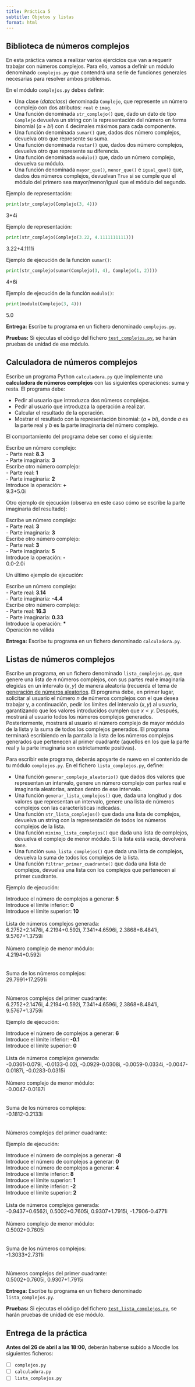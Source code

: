 ```yaml
---
title: Práctica 5
subtitle: Objetos y listas
format: html
---
```


## Biblioteca de números complejos

En esta práctica vamos a realizar varios ejercicios que van a requerir trabajar con números complejos. 
Para ello, vamos a definir un módulo denominado `complejos.py` que contendrá una serie de funciones generales necesarias para resolver ambos problemas.

En el módulo `complejos.py` debes definir:

- Una clase (_dataclass_) denominada `Complejo`, que represente un número complejo con dos atributos: `real` e `imag`.
- Una función denominada `str_complejo()` que, dado un dato de tipo `Complejo` devuelva un string con la representación del número en forma binomial ($a+bi$) con 4 decimales máximos para cada componente.
- Una función denominada `sumar()` que, dados dos número complejos, devuelva otro que represente su suma.
- Una función denominada `restar()` que, dados dos número complejos, devuelva otro que represente su diferencia. 
- Una función denominada `modulo()` que, dado un número complejo, devuelva su módulo.
- Una función denominada `mayor_que()`, `menor_que()` e `igual_que()` que, dados dos números complejos, devuelvan `True` si se cumple que el módulo del primero sea mayor/menor/igual que el módulo del segundo.

<!-- NOTE: Queremos que controlen el número de decimales redondeando a 4. -->

Ejemplo de representación:

```python
print(str_complejo(Complejo(3, 4)))
```

| 3+4i

Ejemplo de representación:

```python
print(str_complejo(Complejo(3.22, 4.1111111111)))

```

| 3.22+4.1111i

Ejemplo de ejecución de la función `sumar()`:

```python
print(str_complejo(sumar(Complejo(3, 4), Complejo(1, 2))))
```

| 4+6i

Ejemplo de ejecución de la función `modulo()`:

```python
print(modulo(Complejo(3, 4)))
```

| 5.0

**Entrega:** Escribe tu programa en un fichero denominado `complejos.py`.

**Pruebas:** Si ejecutas el código del fichero [`test_complejos.py`](./tests/test_complejos.py), se harán pruebas de unidad de ese módulo.

## Calculadora de números complejos

Escribe un programa Python `calculadora.py` que implemente una **calculadora de números complejos** con las siguientes operaciones: suma y resta.
El programa debe:

- Pedir al usuario que introduzca dos números complejos.
- Pedir al usuario que introduzca la operación a realizar.
- Calcular el resultado de la operación.
- Mostrar el resultado con la representación binomial: ($a+bi$), donde $a$ es la parte real y $b$ es la parte imaginaria del número complejo.


<!-- NOTE: Quito esta parte específicamente para ver si se les ocurre reutilizar. Al ser i/o no le voy a hacer un unittest o sea que da igual -->
<!-- En el fichero `calculadora.py` debes importar el contenido del módulo `complejos.py` y -->
<!-- - Una función denominada `pedir_numero_complejo()` que solicite al usuario la parte real y la parte imaginaria de un número complejo y devuelva un dato de tipo `Complejo` -->
<!-- - Una función denominada `pedir_operacion()`, que pida al usuario una operación representada como `"+"` o `"-"` y escribir el código del programa solicitado.  -->

El comportamiento del programa debe ser como el siguiente:

| Escribe un número complejo:
| - Parte real: **8.3**
| - Parte imaginaria: **3**
| Escribe otro número complejo:
| - Parte real: **1**
| - Parte imaginaria: **2**
| Introduce la operación: **+**
| 9.3+5.0i

Otro ejemplo de ejecución (observa en este caso cómo se escribe la parte imaginaria del resultado):

| Escribe un número complejo:
| - Parte real: **3**
| - Parte imaginaria: **3**
| Escribe otro número complejo:
| - Parte real: **3**
| - Parte imaginaria: **5**
| Introduce la operación: **-**
| 0.0-2.0i

Un último ejemplo de ejecución:

| Escribe un número complejo:
| - Parte real: **3.14**
| - Parte imaginaria: **-4.4**
| Escribe otro número complejo:
| - Parte real: **16.3**
| - Parte imaginaria: **0.33**
| Introduce la operación: **\***
| Operación no válida

**Entrega:** Escribe tu programa en un fichero denominado `calculadora.py`.

## Listas de números complejos

Escribe un programa, en un fichero denominado `lista_complejos.py`, que genere una lista de $n$ números complejos, con sus partes real e imaginaria elegidas en un intervalo $(x, y)$ de manera aleatoria (recuerda el tema de [generación de números aleatorios](../../01_teoria/03_composicion/306_composicion_iterativa_avanzada.qmd#n%C3%BAmeros-pseudo-aleatorios-en-python).
El programa debe, en primer lugar, solicitar al usuario el número $n$ de números complejos con el que desea trabajar y, a continuación, pedir los límites del intervalo $(x, y)$ al usuario, garantizando que los valores introducidos cumplen que $x < y$.
Después, mostrará al usuario todos los números complejos generados.
Posteriormente, mostrará al usuario el número complejo de mayor módulo de la lista y la suma de todos los complejos generados.
El programa terminará escribiendo en la pantalla la lista de los números complejos generados que pertenecen al primer cuadrante (aquellos en los que la parte real y la parte imaginaria son estrictamente positivas).

Para escribir este programa, deberás apoyarte de nuevo en el contenido de tu módulo `complejos.py`.
En el fichero `lista_complejos.py`, define:

- Una función `generar_complejo_aleatorio()` que dados dos valores que representan un intervalo, genere un número complejo con partes real e imaginaria aleatorias, ambas dentro de ese intervalo. 
- Una función `generar_lista_complejos()` que, dada una longitud y dos valores que representan un intervalo, genere una lista de números complejos con las características indicadas.
- Una función `str_lista_complejos()` que dada una lista de complejos, devuelva un string con la representación de todos los números complejos de la lista.
- Una función `minimo_lista_complejos()` que dada una lista de complejos, devuelva el complejo de menor módulo. Si la lista está vacía, devolverá `None`.
- Una función `suma_lista_complejos()` que dada una lista de complejos, devuelva la suma de todos los complejos de la lista.
- Una función `filtrar_primer_cuadrante()` que dada una lista de complejos, devuelva una lista con los complejos que pertenecen al primer cuadrante.

Ejemplo de ejecución:

| Introduce el número de complejos a generar: **5**
| Introduce el límite inferior: **0**
| Introduce el límite superior: **10**
| 
| Lista de números complejos generada:
| 6.2752+2.1476i, 4.2194+0.592i, 7.341+4.6596i, 2.3868+8.4841i, 9.5767+1.3759i
| 
| Número complejo de menor módulo:
| 4.2194+0.592i
| 
| 
| Suma de los números complejos:
| 29.7991+17.2591i
| 
| 
| Números complejos del primer cuadrante:
| 6.2752+2.1476i, 4.2194+0.592i, 7.341+4.6596i, 2.3868+8.4841i, 9.5767+1.3759i

Ejemplo de ejecución:

| Introduce el número de complejos a generar: **6**
| Introduce el límite inferior: **-0.1**
| Introduce el límite superior: **0**    
| 
| Lista de números complejos generada:
| -0.0361-0.079i, -0.0133-0.02i, -0.0929-0.0308i, -0.0059-0.0334i, -0.0047-0.0187i, -0.0283-0.0315i
| 
| Número complejo de menor módulo:
| -0.0047-0.0187i
| 
| 
| Suma de los números complejos:
| -0.1812-0.2133i
| 
| 
| Números complejos del primer cuadrante:
| 
 

Ejemplo de ejecución:

| Introduce el número de complejos a generar: **-8**
| Introduce el número de complejos a generar: **0**
| Introduce el número de complejos a generar: **4**
| Introduce el límite inferior: **8**
| Introduce el límite superior: **1**
| Introduce el límite inferior: **-2**
| Introduce el límite superior: **2**
|
| Lista de números complejos generada:
| -0.9437+0.6562i, 0.5002+0.7605i, 0.9307+1.7915i, -1.7906-0.4771i
| 
| Número complejo de menor módulo:
| 0.5002+0.7605i
| 
| 
| Suma de los números complejos:
| -1.3033+2.7311i
| 
| 
| Números complejos del primer cuadrante:
| 0.5002+0.7605i, 0.9307+1.7915i

**Entrega:** Escribe tu programa en un fichero denominado `lista_complejos.py`.

**Pruebas:** Si ejecutas el código del fichero [`test_lista_complejos.py`](./tests/test_lista_complejos.py), se harán pruebas de unidad de ese módulo.

## Entrega de la práctica

**Antes del 26 de abril a las 18:00,** deberán haberse subido a Moodle los siguientes ficheros:

- [ ] `complejos.py`
- [ ] `calculadora.py`
- [ ] `lista_complejos.py`
